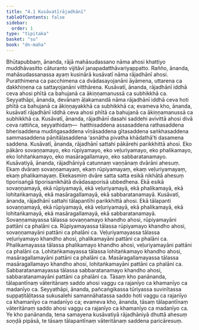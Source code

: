 ```yaml
---
title: "4.1 Kusāvatīrājadhānī"
tableOfContents: false
sidebar:
  order: 1
type: "tipitaka"
basket: "su"
book: "dn-maha"
---
```



<DynamicBreadcrumb />

<Paragraph number="537" book="dn-maha">
Bhūtapubbaṃ, ānanda, rājā mahāsudassano nāma ahosi khattiyo muddhāvasitto cāturanto vijitāvī janapadatthāvariyappatto. Rañño, ānanda, mahāsudassanassa ayaṃ kusinārā kusāvatī nāma rājadhānī ahosi. Puratthimena ca pacchimena ca dvādasayojanāni āyāmena, uttarena ca dakkhiṇena ca sattayojanāni vitthārena. Kusāvatī, ānanda, rājadhānī iddhā ceva ahosi phītā ca bahujanā ca ākiṇṇamanussā ca subhikkhā ca. Seyyathāpi, ānanda, devānaṃ āḷakamandā nāma rājadhānī iddhā ceva hoti phītā ca bahujanā ca ākiṇṇayakkhā ca subhikkhā ca; evameva kho, ānanda, kusāvatī rājadhānī iddhā ceva ahosi phītā ca bahujanā ca ākiṇṇamanussā ca subhikkhā ca. Kusāvatī, ānanda, rājadhānī dasahi saddehi avivittā ahosi divā ceva rattiñca, seyyathidaṃ—  hatthisaddena assasaddena rathasaddena bherisaddena mudiṅgasaddena vīṇāsaddena gītasaddena saṅkhasaddena sammasaddena pāṇitāḷasaddena ‘asnātha pivatha khādathā’ti dasamena saddena.
</Paragraph>

<Paragraph number="538" book="dn-maha">
Kusāvatī, ānanda, rājadhānī sattahi pākārehi parikkhittā ahosi. Eko pākāro sovaṇṇamayo, eko rūpiyamayo, eko veḷuriyamayo, eko phalikamayo, eko lohitaṅkamayo, eko masāragallamayo, eko sabbaratanamayo. Kusāvatiyā, ānanda, rājadhāniyā catunnaṃ vaṇṇānaṃ dvārāni ahesuṃ. Ekaṃ dvāraṃ sovaṇṇamayaṃ, ekaṃ rūpiyamayaṃ, ekaṃ veḷuriyamayaṃ, ekaṃ phalikamayaṃ. Ekekasmiṃ dvāre satta satta esikā nikhātā ahesuṃ tiporisaṅgā tiporisanikhātā dvādasaporisā ubbedhena. Ekā esikā sovaṇṇamayā, ekā rūpiyamayā, ekā veḷuriyamayā, ekā phalikamayā, ekā lohitaṅkamayā, ekā masāragallamayā, ekā sabbaratanamayā.
</Paragraph>

<Paragraph number="539" book="dn-maha">
Kusāvatī, ānanda, rājadhānī sattahi tālapantīhi parikkhittā ahosi. Ekā tālapanti sovaṇṇamayā, ekā rūpiyamayā, ekā veḷuriyamayā, ekā phalikamayā, ekā lohitaṅkamayā, ekā masāragallamayā, ekā sabbaratanamayā. Sovaṇṇamayassa tālassa sovaṇṇamayo khandho ahosi, rūpiyamayāni pattāni ca phalāni ca. Rūpiyamayassa tālassa rūpiyamayo khandho ahosi, sovaṇṇamayāni pattāni ca phalāni ca. Veḷuriyamayassa tālassa veḷuriyamayo khandho ahosi, phalikamayāni pattāni ca phalāni ca. Phalikamayassa tālassa phalikamayo khandho ahosi, veḷuriyamayāni pattāni ca phalāni ca. Lohitaṅkamayassa tālassa lohitaṅkamayo khandho ahosi, masāragallamayāni pattāni ca phalāni ca. Masāragallamayassa tālassa masāragallamayo khandho ahosi, lohitaṅkamayāni pattāni ca phalāni ca. Sabbaratanamayassa tālassa sabbaratanamayo khandho ahosi, sabbaratanamayāni pattāni ca phalāni ca. Tāsaṃ kho panānanda, tālapantīnaṃ vāteritānaṃ saddo ahosi vaggu ca rajanīyo ca khamanīyo ca madanīyo ca. Seyyathāpi, ānanda, pañcaṅgikassa tūriyassa suvinītassa suppaṭitāḷitassa sukusalehi samannāhatassa saddo hoti vaggu ca rajanīyo ca khamanīyo ca madanīyo ca; evameva kho, ānanda, tāsaṃ tālapantīnaṃ vāteritānaṃ saddo ahosi vaggu ca rajanīyo ca khamanīyo ca madanīyo ca. Ye kho panānanda, tena samayena kusāvatiyā rājadhāniyā dhuttā ahesuṃ soṇḍā pipāsā, te tāsaṃ tālapantīnaṃ vāteritānaṃ saddena paricāresuṃ.
</Paragraph>